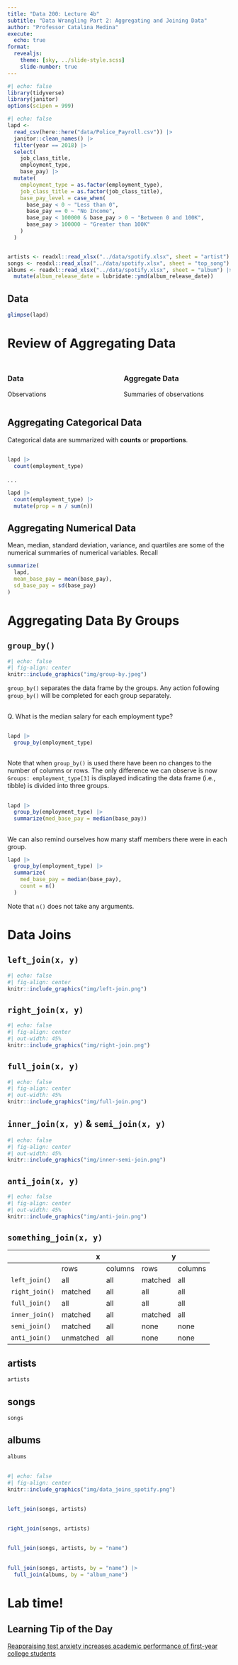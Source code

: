 ```yaml
---
title: "Data 200: Lecture 4b"
subtitle: "Data Wrangling Part 2: Aggregating and Joining Data"
author: "Professor Catalina Medina"
execute:
  echo: true
format: 
  revealjs:
    theme: [sky, ../slide-style.scss]
    slide-number: true
---
```




```r
#| echo: false
library(tidyverse)
library(janitor)
options(scipen = 999)
```


```r
#| echo: false
lapd <- 
  read_csv(here::here("data/Police_Payroll.csv")) |> 
  janitor::clean_names() |> 
  filter(year == 2018) |> 
  select(
    job_class_title,
    employment_type,
    base_pay) |>
  mutate(
    employment_type = as.factor(employment_type),
    job_class_title = as.factor(job_class_title),
    base_pay_level = case_when(
      base_pay < 0 ~ "Less than 0", 
      base_pay == 0 ~ "No Income",
      base_pay < 100000 & base_pay > 0 ~ "Between 0 and 100K",
      base_pay > 100000 ~ "Greater than 100K"
    )
  ) 


artists <- readxl::read_xlsx("../data/spotify.xlsx", sheet = "artist")
songs <- readxl::read_xlsx("../data/spotify.xlsx", sheet = "top_song")
albums <- readxl::read_xlsx("../data/spotify.xlsx", sheet = "album") |> 
  mutate(album_release_date = lubridate::ymd(album_release_date))
```

## Data

```r
glimpse(lapd)
```


<!-- # Specifying levels of a factor -->

<!-- ## `base_pay_level` variable -->

<!-- Recall last lecture we we created the `base_pay_level` variable. -->
<!-- ```{r} -->
<!-- lapd <- lapd |>  -->
<!--   mutate( -->
<!--     base_pay_level = case_when( -->
<!--       base_pay < 0 ~ "Less than 0",  -->
<!--       base_pay == 0 ~ "No Income", -->
<!--       base_pay < 100000 & base_pay > 0 ~ "Between 0 and 100K", -->
<!--       base_pay > 100000 ~ "Greater than 100K" -->
<!--     ) -->
<!--   ) -->

<!-- glimpse(lapd) -->
<!-- ``` -->


<!-- ## Specifying variable as a factor -->

<!-- This is an ordinal variable, so we should specify that ordering by making it a factor variable. -->

<!-- ```{r} -->
<!-- lapd <- lapd |>  -->
<!--   mutate(base_pay_level = as.factor(base_pay_level)) -->

<!-- glimpse(lapd) -->

<!-- lapd |>  -->
<!--   pull(base_pay_level) |>  -->
<!--   levels() -->
<!-- ``` -->

<!-- By default it will order alphabetically. -->

<!-- ## Specifying variable as factor with specified order of levels -->

<!-- We can't specify levels with `as.factor()`. Instead we use `factor()`. -->

<!-- ```{r} -->
<!-- lapd |>  -->
<!--   mutate(base_pay_level = factor( -->
<!--     base_pay_level, -->
<!--     levels = c("Less than 0", "No Income", "Between 0 and 100K", "Greater than 100K") -->
<!--   )) |>  -->
<!--   pull(base_pay_level) |>  -->
<!--   levels() -->
<!-- ``` -->

<!-- Now it has the ordering we specified. -->


<!-- ## Specifying variable as factor levels and labels -->

<!-- We can even rename the factor's `levels` using `labels`. -->

<!-- ```{r} -->
<!-- lapd |>  -->
<!--   mutate(base_pay_level = factor( -->
<!--     base_pay_level, -->
<!--     levels = c("Less than 0", "No Income", "Between 0 and 100K", "Greater than 100K"), -->
<!--     labels = c("Negative", "Zero", "Positive Under 100K", "Positive over 100K") -->
<!--   )) |>  -->
<!--   pull(base_pay_level) |>  -->
<!--   levels() -->
<!-- ``` -->

<!-- The order of the `levels` must match the order of the `labels`. -->

# Review of Aggregating Data


##

::::{.columns}
:::{.column width="50%"}
### Data
Observations
:::

:::{.column width="50%"}
### Aggregate Data
Summaries of observations
:::
::::

## Aggregating Categorical Data

Categorical data are summarized with **counts** or **proportions**.

##


```r
lapd |> 
  count(employment_type)
```

. . .

```r
lapd |> 
  count(employment_type) |> 
  mutate(prop = n / sum(n))
```

## Aggregating Numerical Data

Mean, median, standard deviation, variance, and quartiles are some of the numerical summaries of numerical variables. Recall


```r
summarize(
  lapd, 
  mean_base_pay = mean(base_pay),
  sd_base_pay = sd(base_pay)
)
```

# Aggregating Data By Groups

## `group_by()`

```r
#| echo: false
#| fig-align: center
knitr::include_graphics("img/group-by.jpeg")
```

`group_by()` separates the data frame by the groups. Any action following `group_by()` will be completed for each group separately.

##

Q. What is the median salary for each employment type?

## 

```r
lapd |> 
  group_by(employment_type)
```

##

Note that when `group_by()` is used there have been no changes to the number of columns or rows. 
The only difference we can observe is now `Groups: employment_type[3]` is displayed indicating the data frame (i.e., tibble) is divided into three groups.

##

```r
lapd |> 
  group_by(employment_type) |> 
  summarize(med_base_pay = median(base_pay))
```

##

We can also remind ourselves how many staff members there were in each group.

```r
lapd |> 
  group_by(employment_type) |> 
  summarize(
    med_base_pay = median(base_pay),
    count = n()
  )
```

Note that `n()` does not take any arguments.



# Data Joins

## `left_join(x, y)`

```r
#| echo: false
#| fig-align: center
knitr::include_graphics("img/left-join.png")
```

## `right_join(x, y)`


```r
#| echo: false
#| fig-align: center
#| out-width: 45% 
knitr::include_graphics("img/right-join.png")
```

## `full_join(x, y)`


```r
#| echo: false
#| fig-align: center
#| out-width: 45% 
knitr::include_graphics("img/full-join.png")
```

## `inner_join(x, y)` & `semi_join(x, y)`

```r
#| echo: false
#| fig-align: center
#| out-width: 45% 
knitr::include_graphics("img/inner-semi-join.png")
```

## `anti_join(x, y)`

```r
#| echo: false
#| fig-align: center
#| out-width: 45% 
knitr::include_graphics("img/anti-join.png")
```

## `something_join(x, y)`


<table>
<thead>
  <tr>
    <th></th>
    <th colspan="2" style="text-align: center">x</th>
    <th colspan="2" style="text-align: center">y</th>
  </tr>
</thead>
<tbody>
  <tr>
    <td></td>
    <td>rows</td>
    <td>columns</td>
    <td>rows</td>
    <td>columns</td>
  </tr>
  <tr>
    <td>`left_join()`</td>
    <td>all</td>
    <td>all</td>
    <td>matched</td>
    <td>all</td>
  </tr>
  <tr>
    <td>`right_join()`</td>
    <td>matched</td>
    <td>all</td>
    <td>all</td>
    <td>all</td>
  </tr>
  <tr>
    <td>`full_join()`</td>
    <td>all</td>
    <td>all</td>
    <td>all</td>
    <td>all</td>
  </tr>
  <tr>
    <td>`inner_join()`</td>
    <td>matched</td>
    <td>all</td>
    <td>matched</td>
    <td>all</td>
  </tr>
  <tr>
    <td>`semi_join()`</td>
    <td>matched</td>
    <td>all</td>
    <td>none</td>
    <td>none</td>
  </tr>
  <tr>
    <td>`anti_join()`</td>
    <td>unmatched</td>
    <td>all</td>
    <td>none</td>
    <td>none</td>
  </tr>
</tbody>
</table>

## 

::: {.panel-tabset}

## artists

```r
artists
```

## songs

```r
songs
```

## albums

```r
albums
```



:::
##

```r
#| echo: false
#| fig-align: center
knitr::include_graphics("img/data_joins_spotify.png")
```

## 

```r
left_join(songs, artists)
```

## 

```r
right_join(songs, artists)
```


##

```r
full_join(songs, artists, by = "name")
```

##

```r
full_join(songs, artists, by = "name") |> 
  full_join(albums, by = "album_name")
```


# Lab time!

## Learning Tip of the Day

[Reappraising test anxiety increases academic performance of first-year college students](https://psycnet.apa.org/record/2017-57283-001)